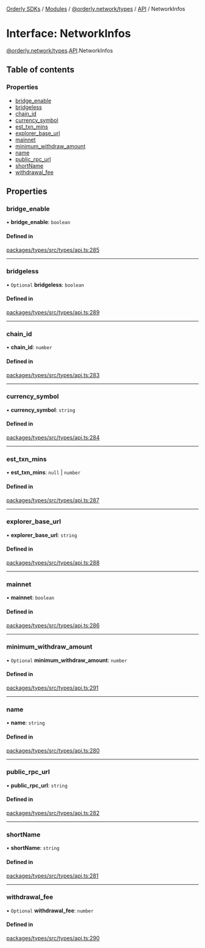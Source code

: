 [Orderly SDKs](/sdks/tech-doc/README) / [Modules](/sdks/tech-doc/modules) / [@orderly.network/types](/sdks/tech-doc/modules/orderly_network_types) / [API](/sdks/tech-doc/modules/orderly_network_types.API) / NetworkInfos

# Interface: NetworkInfos

[@orderly.network/types](/sdks/tech-doc/modules/orderly_network_types).[API](/sdks/tech-doc/modules/orderly_network_types.API).NetworkInfos

## Table of contents

### Properties

- [bridge\_enable](/sdks/tech-doc/interfaces/orderly_network_types.API.NetworkInfos#bridge_enable)
- [bridgeless](/sdks/tech-doc/interfaces/orderly_network_types.API.NetworkInfos#bridgeless)
- [chain\_id](/sdks/tech-doc/interfaces/orderly_network_types.API.NetworkInfos#chain_id)
- [currency\_symbol](/sdks/tech-doc/interfaces/orderly_network_types.API.NetworkInfos#currency_symbol)
- [est\_txn\_mins](/sdks/tech-doc/interfaces/orderly_network_types.API.NetworkInfos#est_txn_mins)
- [explorer\_base\_url](/sdks/tech-doc/interfaces/orderly_network_types.API.NetworkInfos#explorer_base_url)
- [mainnet](/sdks/tech-doc/interfaces/orderly_network_types.API.NetworkInfos#mainnet)
- [minimum\_withdraw\_amount](/sdks/tech-doc/interfaces/orderly_network_types.API.NetworkInfos#minimum_withdraw_amount)
- [name](/sdks/tech-doc/interfaces/orderly_network_types.API.NetworkInfos#name)
- [public\_rpc\_url](/sdks/tech-doc/interfaces/orderly_network_types.API.NetworkInfos#public_rpc_url)
- [shortName](/sdks/tech-doc/interfaces/orderly_network_types.API.NetworkInfos#shortname)
- [withdrawal\_fee](/sdks/tech-doc/interfaces/orderly_network_types.API.NetworkInfos#withdrawal_fee)

## Properties

### bridge\_enable

• **bridge\_enable**: `boolean`

#### Defined in

[packages/types/src/types/api.ts:285](https://github.com/OrderlyNetwork/js-sdk/blob/ba995f2/packages/types/src/types/api.ts#L285)

___

### bridgeless

• `Optional` **bridgeless**: `boolean`

#### Defined in

[packages/types/src/types/api.ts:289](https://github.com/OrderlyNetwork/js-sdk/blob/ba995f2/packages/types/src/types/api.ts#L289)

___

### chain\_id

• **chain\_id**: `number`

#### Defined in

[packages/types/src/types/api.ts:283](https://github.com/OrderlyNetwork/js-sdk/blob/ba995f2/packages/types/src/types/api.ts#L283)

___

### currency\_symbol

• **currency\_symbol**: `string`

#### Defined in

[packages/types/src/types/api.ts:284](https://github.com/OrderlyNetwork/js-sdk/blob/ba995f2/packages/types/src/types/api.ts#L284)

___

### est\_txn\_mins

• **est\_txn\_mins**: ``null`` \| `number`

#### Defined in

[packages/types/src/types/api.ts:287](https://github.com/OrderlyNetwork/js-sdk/blob/ba995f2/packages/types/src/types/api.ts#L287)

___

### explorer\_base\_url

• **explorer\_base\_url**: `string`

#### Defined in

[packages/types/src/types/api.ts:288](https://github.com/OrderlyNetwork/js-sdk/blob/ba995f2/packages/types/src/types/api.ts#L288)

___

### mainnet

• **mainnet**: `boolean`

#### Defined in

[packages/types/src/types/api.ts:286](https://github.com/OrderlyNetwork/js-sdk/blob/ba995f2/packages/types/src/types/api.ts#L286)

___

### minimum\_withdraw\_amount

• `Optional` **minimum\_withdraw\_amount**: `number`

#### Defined in

[packages/types/src/types/api.ts:291](https://github.com/OrderlyNetwork/js-sdk/blob/ba995f2/packages/types/src/types/api.ts#L291)

___

### name

• **name**: `string`

#### Defined in

[packages/types/src/types/api.ts:280](https://github.com/OrderlyNetwork/js-sdk/blob/ba995f2/packages/types/src/types/api.ts#L280)

___

### public\_rpc\_url

• **public\_rpc\_url**: `string`

#### Defined in

[packages/types/src/types/api.ts:282](https://github.com/OrderlyNetwork/js-sdk/blob/ba995f2/packages/types/src/types/api.ts#L282)

___

### shortName

• **shortName**: `string`

#### Defined in

[packages/types/src/types/api.ts:281](https://github.com/OrderlyNetwork/js-sdk/blob/ba995f2/packages/types/src/types/api.ts#L281)

___

### withdrawal\_fee

• `Optional` **withdrawal\_fee**: `number`

#### Defined in

[packages/types/src/types/api.ts:290](https://github.com/OrderlyNetwork/js-sdk/blob/ba995f2/packages/types/src/types/api.ts#L290)
